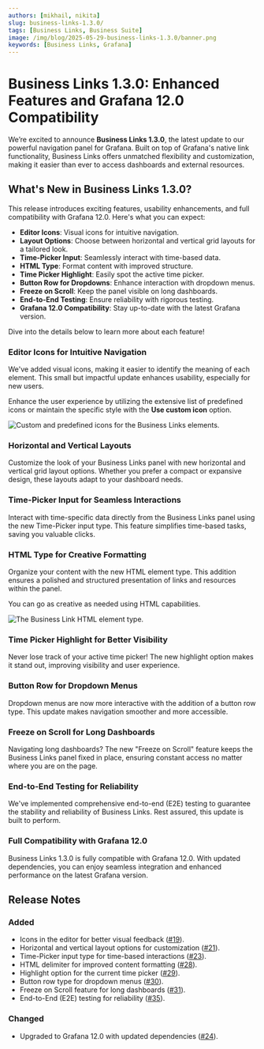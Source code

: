 ```yaml
---
authors: [mikhail, nikita]
slug: business-links-1.3.0/
tags: [Business Links, Business Suite]
image: /img/blog/2025-05-29-business-links-1.3.0/banner.png
keywords: [Business Links, Grafana]
---
```



# Business Links 1.3.0: Enhanced Features and Grafana 12.0 Compatibility

We’re excited to announce **Business Links 1.3.0**, the latest update to our powerful navigation panel for Grafana. Built on top of Grafana's native link functionality, Business Links offers unmatched flexibility and customization, making it easier than ever to access dashboards and external resources.

## What's New in Business Links 1.3.0?

This release introduces exciting features, usability enhancements, and full compatibility with Grafana 12.0. Here's what you can expect:

- **Editor Icons**: Visual icons for intuitive navigation.
- **Layout Options**: Choose between horizontal and vertical grid layouts for a tailored look.
- **Time-Picker Input**: Seamlessly interact with time-based data.
- **HTML Type**: Format content with improved structure.
- **Time Picker Highlight**: Easily spot the active time picker.
- **Button Row for Dropdowns**: Enhance interaction with dropdown menus.
- **Freeze on Scroll**: Keep the panel visible on long dashboards.
- **End-to-End Testing**: Ensure reliability with rigorous testing.
- **Grafana 12.0 Compatibility**: Stay up-to-date with the latest Grafana version.

Dive into the details below to learn more about each feature!

### Editor Icons for Intuitive Navigation

We've added visual icons, making it easier to identify the meaning of each element. This small but impactful update enhances usability, especially for new users.

Enhance the user experience by utilizing the extensive list of predefined icons or maintain the specific style with the **Use custom icon** option.

<Image
  title="Custom and predefined icons for the Business Links elements."
  src="/img/blog/2025-05-29-business-links-1.3.0/icons.png"
/>

### Horizontal and Vertical Layouts

Customize the look of your Business Links panel with new horizontal and vertical grid layout options. Whether you prefer a compact or expansive design, these layouts adapt to your dashboard needs.

### Time-Picker Input for Seamless Interactions

Interact with time-specific data directly from the Business Links panel using the new Time-Picker input type. This feature simplifies time-based tasks, saving you valuable clicks.

### HTML Type for Creative Formatting

Organize your content with the new HTML element type. This addition ensures a polished and structured presentation of links and resources within the panel.

You can go as creative as needed using HTML capabilities.

<Image
  title="The Business Link HTML element type."
  src="/img/blog/2025-05-29-business-links-1.3.0/html.png"
/>

### Time Picker Highlight for Better Visibility

Never lose track of your active time picker! The new highlight option makes it stand out, improving visibility and user experience.

### Button Row for Dropdown Menus

Dropdown menus are now more interactive with the addition of a button row type. This update makes navigation smoother and more accessible.

### Freeze on Scroll for Long Dashboards

Navigating long dashboards? The new "Freeze on Scroll" feature keeps the Business Links panel fixed in place, ensuring constant access no matter where you are on the page.

### End-to-End Testing for Reliability

We've implemented comprehensive end-to-end (E2E) testing to guarantee the stability and reliability of Business Links. Rest assured, this update is built to perform.

### Full Compatibility with Grafana 12.0

Business Links 1.3.0 is fully compatible with Grafana 12.0. With updated dependencies, you can enjoy seamless integration and enhanced performance on the latest Grafana version.

<GettingStarted />

## Release Notes

### Added

- Icons in the editor for better visual feedback ([#19](https://github.com/VolkovLabs/business-links/issues/19)).
- Horizontal and vertical layout options for customization ([#21](https://github.com/VolkovLabs/business-links/issues/21)).
- Time-Picker input type for time-based interactions ([#23](https://github.com/VolkovLabs/business-links/issues/23)).
- HTML delimiter for improved content formatting ([#28](https://github.com/VolkovLabs/business-links/issues/28)).
- Highlight option for the current time picker ([#29](https://github.com/VolkovLabs/business-links/issues/29)).
- Button row type for dropdown menus ([#30](https://github.com/VolkovLabs/business-links/issues/30)).
- Freeze on Scroll feature for long dashboards ([#31](https://github.com/VolkovLabs/business-links/issues/31)).
- End-to-End (E2E) testing for reliability ([#35](https://github.com/VolkovLabs/business-links/issues/35)).

### Changed

- Upgraded to Grafana 12.0 with updated dependencies ([#24](https://github.com/VolkovLabs/business-links/issues/24)).

<Feedback />
